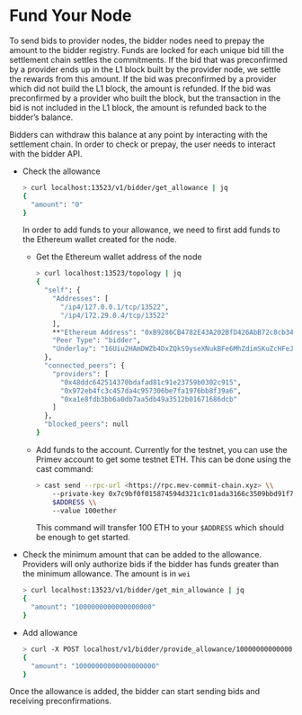 # Fund Your Node

To send bids to provider nodes, the bidder nodes need to prepay the amount to the bidder registry. Funds are locked for each unique bid till the settlement chain settles the commitments. If the bid that was preconfirmed by a provider ends up in the L1 block built by the provider node, we settle the rewards from this amount. If the bid was preconfirmed by a provider which did not build the L1 block, the amount is refunded. If the bid was preconfirmed by a provider who built the block, but the transaction in the bid is not included in the L1 block, the amount is refunded back to the bidder’s balance.

Bidders can withdraw this balance at any point by interacting with the settlement chain. In order to check or prepay, the user needs to interact with the bidder API.

- Check the allowance

  ```bash
  > curl localhost:13523/v1/bidder/get_allowance | jq
  {
    "amount": "0"
  }
  ```

  In order to add funds to your allowance, we need to first add funds to the Ethereum wallet created for the node.

  - Get the Ethereum wallet address of the node

    ```bash
    > curl localhost:13523/topology | jq
    {
      "self": {
        "Addresses": [
          "/ip4/127.0.0.1/tcp/13522",
          "/ip4/172.29.0.4/tcp/13522"
        ],
        **"Ethereum Address": "0xB9286CB4782E43A202BfD426AbB72c8cb34f886c"**,
        "Peer Type": "bidder",
        "Underlay": "16Uiu2HAmDWZb4DxZQkS9yseXNukBFe6MhZdimSKuZcHFeJrF3jC9"
      },
      "connected_peers": {
        "providers": [
          "0x48ddc642514370bdafad81c91e23759b0302c915",
          "0x972eb4fc3c457da4c957306be7fa1976bb8f39a6",
          "0xa1e8fdb3bb6a0db7aa5db49a3512b01671686dcb"
        ]
      },
      "blocked_peers": null
    }
    ```

  - Add funds to the account. Currently for the testnet, you can use the Primev account to get some testnet ETH. This can be done using the cast command:

    ```bash
    > cast send --rpc-url <https://rpc.mev-commit-chain.xyz> \\
    	--private-key 0x7c9bf0f015874594d321c1c01ada3166c3509bbd91f76f9e4d7380c2df269c55 \\
    	$ADDRESS \\
    	--value 100ether
    ```

    This command will transfer 100 ETH to your `$ADDRESS` which should be enough to get started.

- Check the minimum amount that can be added to the allowance. Providers will only authorize bids if the bidder has funds greater than the minimum allowance. The amount is in `wei`

  ```bash
  > curl localhost:13523/v1/bidder/get_min_allowance | jq
  {
    "amount": "1000000000000000000"
  }
  ```

- Add allowance

  ```bash
  > curl -X POST localhost/v1/bidder/provide_allowance/10000000000000000000 | jq
  {
    "amount": "10000000000000000000"
  }
  ```

Once the allowance is added, the bidder can start sending bids and receiving preconfirmations.

